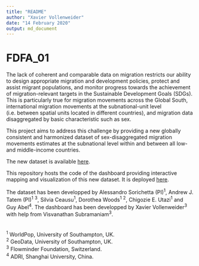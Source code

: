 ```yaml
---
title: "README"
author: "Xavier Vollenweider"
date: "14 February 2020"
output: md_document
---
```

# FDFA_01
The lack of coherent and comparable data on migration restricts our ability to design appropriate migration and development policies, protect and assist migrant populations, and monitor progress towards the achievement of migration-relevant targets in the Sustainable Development Goals (SDGs). This is particularly true for migration movements across the Global South, international migration movements at the subnational-unit level (i.e. between spatial units located in different countries), and migration data disaggregated by basic characteristic such as sex.

This project aims to address this challenge by providing a new globally consistent and harmonized dataset of sex-disaggregated migration movements estimates at the subnational level within and between all low- and middle-income countries. 

The new dataset is available <a href="ftp://ftp.worldpop.org.uk/tmp/FDFA_Subnational_MigrationEstimates/" target="_blank">here</a>.

This repository hosts the code of the dashboard providing interactive mapping and visualization of this new dataset. It is deployed <a href="https://gravier.shinyapps.io/fdfa_01_dev_v4/" target="_blank">here</a>.


The dataset has been developped by Alessandro Sorichetta (PI)^1^, Andrew J. Tatem (PI)^1^ ^3^, Silvia Ceausu^1^, Dorothea Woods^1^ ^2^, Chigozie E. Utazi^1^ and Guy Abel^4^. The dashboard has been developped by Xavier Vollenweider^3^ with help from Visvanathan Subramaniam^3^.
<br>
<br>
<br>
^1^ WorldPop, University of Southampton, UK.<br>
^2^ GeoData, University of Southampton, UK. <br>
^3^ Flowminder Foundation, Switzerland. <br>
^4^ ADRI, Shanghai University, China. <br>
